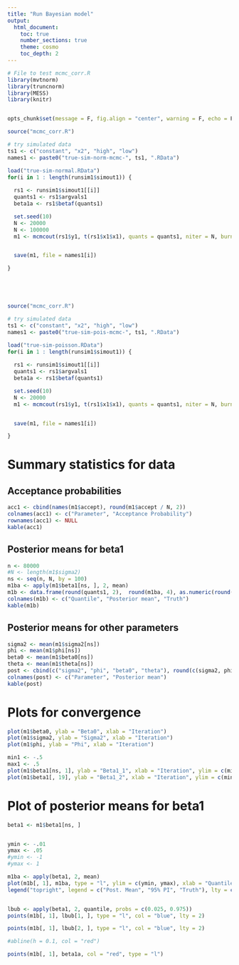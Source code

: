 ```yaml
--- 
title: "Run Bayesian model" 
output: 
  html_document: 
    toc: true 
    number_sections: true 
    theme: cosmo 
    toc_depth: 2
---
```



```r
# File to test mcmc_corr.R
library(mvtnorm)
library(truncnorm)
library(MESS)
library(knitr)


opts_chunk$set(message = F, fig.align = "center", warning = F, echo = F)
```




```r

source("mcmc_corr.R")

# try simulated data
ts1 <- c("constant", "x2", "high", "low")
names1 <- paste0("true-sim-norm-mcmc-", ts1, ".RData")

load("true-sim-normal.RData")
for(i in 1 : length(runsim1$simout1)) {
  
  rs1 <- runsim1$simout1[[i]]
  quants1 <- rs1$argvals1
  beta1a <- rs1$betaf(quants1)  

  set.seed(10)
  N <- 20000
  N <- 100000
  m1 <- mcmcout(rs1$y1, t(rs1$x1$x1), quants = quants1, niter = N, burnin = 0, thin = 1, type = "norm")


  save(m1, file = names1[i])

}






```




```r

source("mcmc_corr.R")

# try simulated data
ts1 <- c("constant", "x2", "high", "low")
names1 <- paste0("true-sim-pois-mcmc-", ts1, ".RData")

load("true-sim-poisson.RData")
for(i in 1 : length(runsim1$simout1)) {
  
  rs1 <- runsim1$simout1[[i]]
  quants1 <- rs1$argvals1
  beta1a <- rs1$betaf(quants1)  

  set.seed(10)
  N <- 20000
  m1 <- mcmcout(rs1$y1, t(rs1$x1$x1), quants = quants1, niter = N, burnin = 0, thin = 1, type = "norm")


  save(m1, file = names1[i])

}

```



# Summary statistics for data

## Acceptance probabilities
```r
acc1 <- cbind(names(m1$accept), round(m1$accept / N, 2))
colnames(acc1) <- c("Parameter", "Acceptance Probability")
rownames(acc1) <- NULL
kable(acc1)
```

## Posterior means for beta1
```r
n <- 80000
#N <- length(m1$sigma2)
ns <- seq(n, N, by = 100)
m1ba <- apply(m1$beta1[ns, ], 2, mean)
m1b <- data.frame(round(quants1, 2),  round(m1ba, 4), as.numeric(round(beta1a, 4)))
colnames(m1b) <- c("Quantile", "Posterior mean", "Truth")
kable(m1b)
```

## Posterior means for other parameters
```r
sigma2 <- mean(m1$sigma2[ns])
phi <- mean(m1$phi[ns])
beta0 <- mean(m1$beta0[ns])
theta <- mean(m1$theta[ns])
post <- cbind(c("sigma2", "phi", "beta0", "theta"), round(c(sigma2, phi, beta0, theta), 4))
colnames(post) <- c("Parameter", "Posterior mean")
kable(post)
```



# Plots for convergence 
```r
plot(m1$beta0, ylab = "Beta0", xlab = "Iteration")
plot(m1$sigma2, ylab = "Sigma2", xlab = "Iteration")
plot(m1$phi, ylab = "Phi", xlab = "Iteration")

min1 <- -.5
max1 <- .5
plot(m1$beta1[ns, 1], ylab = "Beta1_1", xlab = "Iteration", ylim = c(min1, max1))
plot(m1$beta1[, 19], ylab = "Beta1_2", xlab = "Iteration", ylim = c(min1, max1))
```

# Plot of posterior means for beta1
```r
beta1 <- m1$beta1[ns, ] 


ymin <- -.01
ymax <- .05
#ymin <- -1
#ymax <- 1

m1ba <- apply(beta1, 2, mean)
plot(m1b[, 1], m1ba, type = "l", ylim = c(ymin, ymax), xlab = "Quantile", ylab = "Beta1")
legend("topright", legend = c("Post. Mean", "95% PI", "Truth"), lty = c(1, 2, 1), col = c("black", "blue", "red"))


lbub <- apply(beta1, 2, quantile, probs = c(0.025, 0.975))
points(m1b[, 1], lbub[1, ], type = "l", col = "blue", lty = 2)

points(m1b[, 1], lbub[2, ], type = "l", col = "blue", lty = 2)

#abline(h = 0.1, col = "red")

points(m1b[, 1], beta1a, col = "red", type = "l")
```
